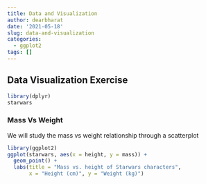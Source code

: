 ```yaml
---
title: Data and Visualization
author: dearbharat
date: '2021-05-18'
slug: data-and-visualization
categories:
  - ggplot2
tags: []
---
```


## Data Visualization Exercise
```r
library(dplyr)
starwars
```

### Mass Vs Weight
We will study the mass vs weight relationship through a scatterplot
```r
library(ggplot2)
ggplot(starwars, aes(x = height, y = mass)) + 
  geom_point() +
  labs(title = "Mass vs. height of Starwars characters",
       x = "Height (cm)", y = "Weight (kg)")
```

